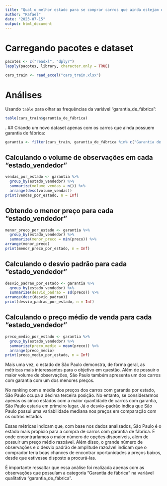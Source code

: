 ---
title: "Qual o melhor estado para se comprar carros que ainda estejam dentro da garantia de fábrica e por quê?"
author: "Rafael"
date: "2023-07-15"
output: html_document
---
# Carregando pacotes e dataset
```{r package, message=FALSE, results='hide'}
pacotes <- c("readxl", "dplyr")
lapply(pacotes, library, character.only = TRUE)
```
```{r load}
cars_train <- read_excel("cars_train.xlsx")
```

# Análises
Usando `table` para olhar as frequências da variável "garantia_de_fábrica":
```{r table}
table(cars_train$garantia_de_fábrica)
```
.
## Criando um novo dataset apenas com os carros que ainda possuem garantia de fábrica: 
```{r garantia}
garantia <- filter(cars_train, garantia_de_fábrica %in% c("Garantia de fábrica"))
```

## Calculando o volume de observações em cada "estado_vendedor"
```{r vendas}
vendas_por_estado <- garantia %>%
  group_by(estado_vendedor) %>%
  summarize(volume_vendas = n()) %>%
  arrange(desc(volume_vendas))
print(vendas_por_estado, n = Inf)
```

## Obtendo o menor preço para cada "estado_vendedor"
```{r vendas2}
menor_preco_por_estado <- garantia %>%
  group_by(estado_vendedor) %>%
  summarize(menor_preco = min(preco)) %>%
arrange(menor_preco)
print(menor_preco_por_estado, n = Inf)
```

## Calculando o desvio padrão para cada "estado_vendedor"
```{r vendas3}
desvio_padrao_por_estado <- garantia %>%
  group_by(estado_vendedor) %>%
  summarize(desvio_padrao = sd(preco)) %>%
arrange(desc(desvio_padrao))
print(desvio_padrao_por_estado, n = Inf)
```

## Calculando o preço médio de venda para cada "estado_vendedor"
```{r preço}
preco_medio_por_estado <- garantia %>%
  group_by(estado_vendedor) %>%
  summarize(preco_medio = mean(preco)) %>%
  arrange(preco_medio)
print(preco_medio_por_estado, n = Inf)
```

Mais uma vez, o estado de São Paulo demonstra, de forma geral, as métricas mais interessantes para o objetivo em questão. Além de possuir o maior volume de observações, São Paulo também apresenta um dos carros com garantia com um dos menores preços.

No ranking com a média dos preços dos carros com garantia por estado, São Paulo ocupa a décima terceira posição. No entanto, se considerarmos apenas os cinco estados com a maior quantidade de carros com garantia, São Paulo estaria em primeiro lugar. Já o desvio-padrão indica que São Paulo possui uma variabilidade mediana nos preços em comparação com os outros estados

Essas métricas indicam que, com base nos dados analisados, São Paulo é o estado mais propício para a compra de carros com garantia de fábrica. É onde encontraríamos o maior número de opções disponíveis, além de possuir um preço médio razoável. Além disso, o grande número de observações e o desvio padrão de amplitude razoável indicam que o comprador teria boas chances de encontrar oportunidades a preços baixos, desde que estivesse disposto a procurá-las.

É importante ressaltar que essa análise foi realizada apenas com as observações que possuíam a categoria "Garantia de fábrica" na variável qualitativa "garantia_de_fábrica".
